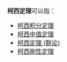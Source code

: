 '''柯西定理'''可以指：

* [[柯西积分定理|柯西积分定理]]
* [[柯西中值定理|柯西中值定理]]
* [[柯西定理_(群论)|柯西定理 (群论)]]
* [[柯西剛性定理|柯西剛性定理]]
{{数学消歧义}}